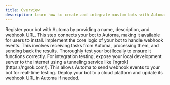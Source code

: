 ```yaml
---
title: Overview
description: Learn how to create and integrate custom bots with Automa
---
```


<Steps>
  <Step title="Register your bot">
    Register your bot with Automa by providing a name, description, and webhook
    URL. This step connects your bot to Automa, making it available for users to
    install.
  </Step>
  <Step title="Develop functionality">
    Implement the core logic of your bot to handle webhook events. This involves
    receiving tasks from Automa, processing them, and sending back the results.
  </Step>
  <Step title="Test locally">
    Thoroughly test your bot locally to ensure it functions correctly. For
    integration testing, expose your local development server to the internet
    using a tunneling service like [ngrok](https://ngrok.com/). This allows
    Automa to send webhook events to your bot for real-time testing.
  </Step>
  <Step title="Deploy to production">
    Deploy your bot to a cloud platform and update its webhook URL in Automa if
    needed.
  </Step>
</Steps>

